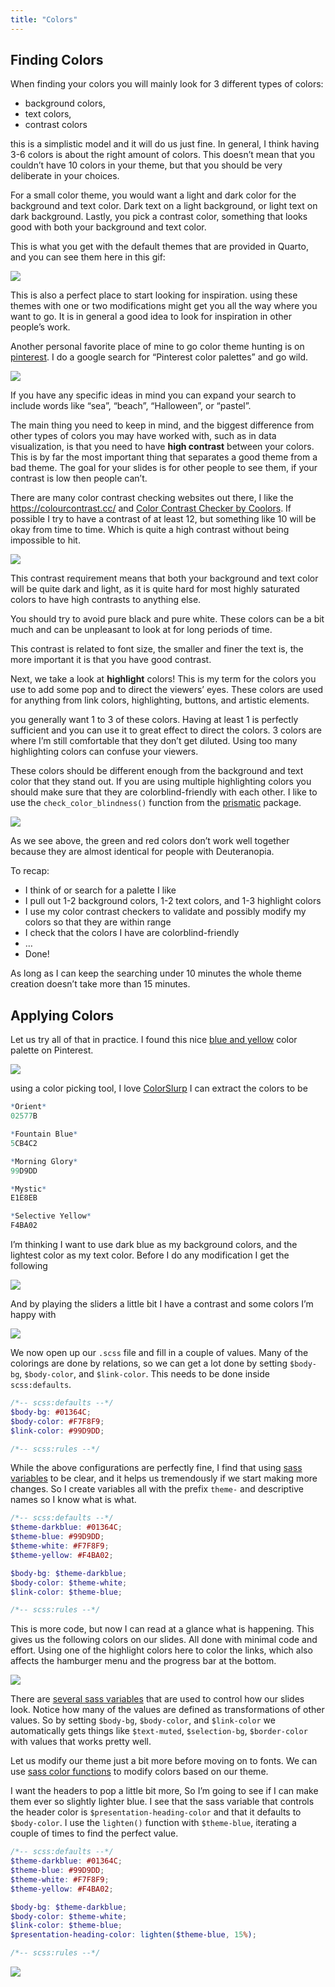 ```yaml
---
title: "Colors"
---
```


## Finding Colors

When finding your colors you will mainly look for 3 different types of colors:

- background colors,
- text colors,
- contrast colors

this is a simplistic model and it will do us just fine. In general, I think having 3-6 colors is about the right amount of colors. This doesn't mean that you couldn't have 10 colors in your theme, but that you should be very deliberate in your choices.

For a small color theme, you would want a light and dark color for the background and text color. Dark text on a light background, or light text on dark background. Lastly, you pick a contrast color, something that looks good with both your background and text color.

This is what you get with the default themes that are provided in Quarto, and you can see them here in this gif:

:::: {.content-visible when-format="html"}
![](media/themes.gif)
:::

This is also a perfect place to start looking for inspiration. using these themes with one or two modifications might get you all the way where you want to go. It is in general a good idea to look for inspiration in other people's work.

Another personal favorite place of mine to go color theme hunting is on [pinterest](https://www.pinterest.com/). I do a google search for "Pinterest color palettes" and go wild. 

:::: {.content-visible when-format="html"}
![](media/pinterest.gif)
:::

If you have any specific ideas in mind you can expand your search to include words like "sea", "beach", "Halloween", or "pastel".

The main thing you need to keep in mind, and the biggest difference from other types of colors you may have worked with, such as in data visualization, is that you need to have **high contrast** between your colors. This is by far the most important thing that separates a good theme from a bad theme. The goal for your slides is for other people to see them, if your contrast is low then people can't.

There are many color contrast checking websites out there, I like the [https://colourcontrast.cc/](https://colourcontrast.cc/) and [Color Contrast Checker by Coolors](https://coolors.co/contrast-checker/580b3a-f8f8f8). If possible I try to have a contrast of at least 12, but something like 10 will be okay from time to time. Which is quite a high contrast without being impossible to hit.

![](media/contrast.png)

This contrast requirement means that both your background and text color will be quite dark and light, as it is quite hard for most highly saturated colors to have high contrasts to anything else.

::: {.callout-warning}
You should try to avoid pure black and pure white. These colors can be a bit much and can be unpleasant to look at for long periods of time.
:::

This contrast is related to font size, the smaller and finer the text is, the more important it is that you have good contrast.

Next, we take a look at **highlight** colors! This is my term for the colors you use to add some pop and to direct the viewers' eyes. These colors are used for anything from link colors, highlighting, buttons, and artistic elements. 

you generally want 1 to 3 of these colors. Having at least 1 is perfectly sufficient and you can use it to great effect to direct the colors. 3 colors are where I'm still comfortable that they don't get diluted. Using too many highlighting colors can confuse your viewers.

These colors should be different enough from the background and text color that they stand out. If you are using multiple highlighting colors you should make sure that they are colorblind-friendly with each other. I like to use the `check_color_blindness()` function from the [prismatic](https://emilhvitfeldt.github.io/prismatic/) package.

![](media/index_files/figure-html/unnamed-chunk-1-1.png)

As we see above, the green and red colors don't work well together because they are almost identical for people with Deuteranopia.

To recap:

- I think of or search for a palette I like
- I pull out 1-2 background colors, 1-2 text colors, and 1-3 highlight colors
- I use my color contrast checkers to validate and possibly modify my colors so that they are within range
- I check that the colors I have are colorblind-friendly
- ...
- Done!

As long as I can keep the searching under 10 minutes the whole theme creation doesn't take more than 15 minutes.

## Applying Colors

Let us try all of that in practice. I found this nice [blue and yellow](https://www.pinterest.com/pin/281123201723784541/) color palette on Pinterest.

![](media/example-theme.jpeg)

using a color picking tool, I love [ColorSlurp](https://colorslurp.com/) I can extract the colors to be


```r
*Orient*
02577B

*Fountain Blue*
5CB4C2

*Morning Glory*
99D9DD

*Mystic*
E1E8EB

*Selective Yellow*
F4BA02
```

I'm thinking I want to use dark blue as my background colors, and the lightest color as my text color. Before I do any modification I get the following

![](media/theme-before.png)

And by playing the sliders a little bit I have a contrast and some colors I'm happy with

![](media/theme-after.png)

We now open up our `.scss` file and fill in a couple of values. Many of the colorings are done by relations, so we can get a lot done by setting `$body-bg`, `$body-color`, and `$link-color`. This needs to be done inside `scss:defaults`.

````scss
/*-- scss:defaults --*/
$body-bg: #01364C;
$body-color: #F7F8F9;
$link-color: #99D9DD;

/*-- scss:rules --*/

````

While the above configurations are perfectly fine, I find that using [sass](https://quarto.org/docs/presentations/revealjs/themes.html#creating-themes) [variables](https://sass-lang.com/documentation/variables) to be clear, and it helps us tremendously if we start making more changes. So I create variables all with the prefix `theme-` and descriptive names so I know what is what.

````scss
/*-- scss:defaults --*/
$theme-darkblue: #01364C;
$theme-blue: #99D9DD;
$theme-white: #F7F8F9;
$theme-yellow: #F4BA02;

$body-bg: $theme-darkblue;
$body-color: $theme-white;
$link-color: $theme-blue;

/*-- scss:rules --*/

````

This is more code, but now I can read at a glance what is happening. This gives us the following colors on our slides. All done with minimal code and effort. Using one of the highlight colors here to color the links, which also affects the hamburger menu and the progress bar at the bottom.

![](media/theme-example-color.png)

There are [several sass variables](https://quarto.org/docs/presentations/revealjs/themes.html#sass-variables) that are used to control how our slides look. Notice how many of the values are defined as transformations of other values. So by setting `$body-bg`, `$body-color`, and `$link-color` we automatically gets things like `$text-muted`, `$selection-bg`, `$border-color` with values that works pretty well.

Let us modify our theme just a bit more before moving on to fonts. We can use [sass color functions](https://sass-lang.com/documentation/modules/color) to modify colors based on our theme.

I want the headers to pop a little bit more, So I'm going to see if I can make them ever so slightly lighter blue. I see that the sass variable that controls the header color is `$presentation-heading-color` and that it defaults to `$body-color`. I use the `lighten()` function with `$theme-blue`, iterating a couple of times to find the perfect value.

````scss
/*-- scss:defaults --*/
$theme-darkblue: #01364C;
$theme-blue: #99D9DD;
$theme-white: #F7F8F9;
$theme-yellow: #F4BA02;

$body-bg: $theme-darkblue;
$body-color: $theme-white;
$link-color: $theme-blue;
$presentation-heading-color: lighten($theme-blue, 15%);

/*-- scss:rules --*/

````

![](media/theme-example-color-header.png)
